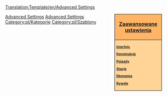 <noinclude>[[Translation:Template/en/Advanced Settings]]</noinclude><div style="float:right; padding-left:12px; background:#ffffff;">
<div style="width:140px; border:1px solid #000000; background:#ffb466; padding:5px; -moz-border-radius-topleft:5px; -moz-border-radius-topright:5px; font-size: 12pt;">
<center><strong><font size="3">[[Main/pl/Zaawansowane ustawienia|Zaawansowane ustawienia]]</font></strong></center>
</div>
<div style="width:140px;  border:1px solid black; border-top-width: 0px; background:#ffd496; padding:5px; -moz-border-radius-bottomleft:5px; -moz-border-radius-bottomright:8px; font-size: 8pt;">
<strong>
[[Main/pl/Zaawansowane ustawienia/Interfejs|Interfejs]]

[[Main/pl/Zaawansowane ustawienia/Konstrukcje|Konstrukcje]]

[[Main/pl/Zaawansowane ustawienia/Pojazdy|Pojazdy]]

[[Main/pl/Zaawansowane ustawienia/Stacje|Stacje]]

[[Main/en/Ustawienia/Pl#Grupy ustawień|Ekonomia]]

[[Main/pl/Zaawansowane ustawienia/Rywale|Rywale]]
</strong>
</div>
</div><noinclude>
[[Category:en/Templates|Advanced Settings]][[Category:en/Navigation|Advanced Settings]][[Category:pl/Kategorie]][[Category:pl/Szablony]]
</noinclude>